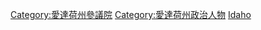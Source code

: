 [[Category:愛達荷州參議院|Category:愛達荷州參議院]]
[[Category:愛達荷州政治人物|Category:愛達荷州政治人物]]
[[Category:美國各州參議員|Idaho]]